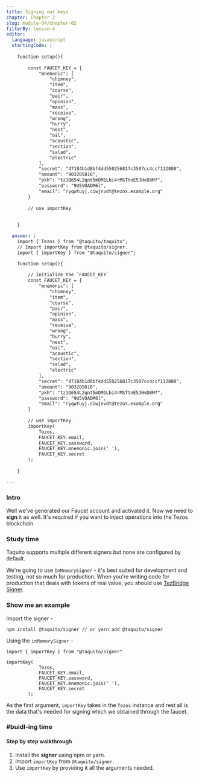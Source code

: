 ```yaml
---
title: Signing our keys
chapter: Chapter 2
slug: module-04/chapter-02
filterBy: lesson-4
editor:
  language: javascript
  startingCode: |
  
    function setup(){
        
        const FAUCET_KEY = {
            "mnemonic": [
                "chimney",
                "item",
                "course",
                "pair",
                "opinion",
                "mass",
                "receive",
                "wrong",
                "hurry",
                "nest",
                "oil",
                "acoustic",
                "section",
                "salad",
                "electric"
            ],
            "secret": "47184b1d8bf4dd550256817c3507cc4ccf112888",
            "amount": "903205016",
            "pkh": "tz1Q654L2qnt5mDM1Lbi4rMSTtnE5JHvD8M7",
            "password": "9U5VOADM6l",
            "email": "ryqwtuyj.ciwjnvdt@tezos.example.org"
        }
        
        // use importKey
        
        
    }

  answer: |
    import { Tezos } from "@taquito/taquito";
    // Import importKey from @taquito/signer.
    import { importKey } from "@taquito/signer";

    function setup(){
        
        // Initialize the `FAUCET_KEY`
        const FAUCET_KEY = {
            "mnemonic": [
                "chimney",
                "item",
                "course",
                "pair",
                "opinion",
                "mass",
                "receive",
                "wrong",
                "hurry",
                "nest",
                "oil",
                "acoustic",
                "section",
                "salad",
                "electric"
            ],
            "secret": "47184b1d8bf4dd550256817c3507cc4ccf112888",
            "amount": "903205016",
            "pkh": "tz1Q654L2qnt5mDM1Lbi4rMSTtnE5JHvD8M7",
            "password": "9U5VOADM6l",
            "email": "ryqwtuyj.ciwjnvdt@tezos.example.org"
        }
        
        // use importKey
        importKey(
            Tezos,
            FAUCET_KEY.email,
            FAUCET_KEY.password,
            FAUCET_KEY.mnemonic.join(' '),
            FAUCET_KEY.secret
        );
        
    }

---
```

### Intro
Well we've generated our Faucet account and activated it.
Now we need to **sign** it as well. 
It's required if you want to inject operations into the Tezos blockchain.

### Study time

Taquito supports multiple different signers but none are configured by default.

We're going to use `InMemorySigner` - it's best suited for development and testing, not so much for production.
When you're writing code for production that deals with tokens of real value, you should use [TezBridge Signer](https://tezostaquito.io/docs/tezbridge_signer).

### Show me an example

Import the signer - 
```javascript=
npm install @taquito/signer // or yarn add @taquito/signer
```

Using the `inMemorySigner` - 
```javascript=
import { importKey } from "@taquito/signer"

importKey(
            Tezos,
            FAUCET_KEY.email,
            FAUCET_KEY.password,
            FAUCET_KEY.mnemonic.join(' '),
            FAUCET_KEY.secret
        );
```
As the first argument, `importKey` takes in the `Tezos` instance and rest all is the data that's needed for signing which we obtained through the faucet.

### #buidl-ing time
 

#### Step by step walkthrough
1. Install the **signer** using npm or yarn.
2. Import `importKey` from `@taquito/signer`.
3. Use `importKey` by providing it all the arguments needed.